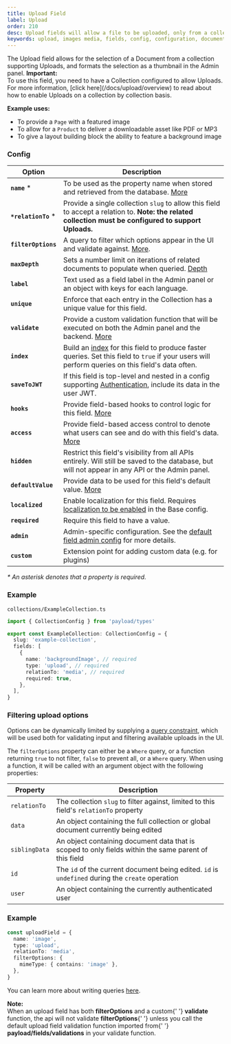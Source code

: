 ```yaml
---
title: Upload Field
label: Upload
order: 210
desc: Upload fields will allow a file to be uploaded, only from a collection supporting Uploads. Learn how to use Upload fields, see examples and options.
keywords: upload, images media, fields, config, configuration, documentation, Content Management System, cms, headless, javascript, node, react, express
---
```


<Banner>
  The Upload field allows for the selection of a Document from a collection supporting Uploads, and
  formats the selection as a thumbnail in the Admin panel.
</Banner>

<Banner type="warning">
  <strong>Important:</strong>
  <br />
  To use this field, you need to have a Collection configured to allow Uploads. For more
  information, [click here](/docs/upload/overview) to read about how to enable Uploads on a
  collection by collection basis.
</Banner>

<LightDarkImage
  srcLight="https://payloadcms.com/images/docs/fields/upload.png"
  srcDark="https://payloadcms.com/images/docs/fields/upload-dark.png"
  alt="Shows an upload field in the Payload admin panel"
  caption="Admin panel screenshot of an Upload field"
/>

**Example uses:**

- To provide a `Page` with a featured image
- To allow for a `Product` to deliver a downloadable asset like PDF or MP3
- To give a layout building block the ability to feature a background image

### Config

| Option               | Description                                                                                                                                                                 |
| -------------------- | --------------------------------------------------------------------------------------------------------------------------------------------------------------------------- |
| **`name`** \*        | To be used as the property name when stored and retrieved from the database. [More](/docs/fields/overview#field-names)                                                      |
| **`*relationTo`** \* | Provide a single collection `slug` to allow this field to accept a relation to. <strong>Note: the related collection must be configured to support Uploads.</strong>        |
| **`filterOptions`**  | A query to filter which options appear in the UI and validate against. [More](#filtering-upload-options).                                                                   |
| **`maxDepth`**       | Sets a number limit on iterations of related documents to populate when queried. [Depth](/docs/getting-started/concepts#depth)                                              |
| **`label`**          | Text used as a field label in the Admin panel or an object with keys for each language.                                                                                     |
| **`unique`**         | Enforce that each entry in the Collection has a unique value for this field.                                                                                                |
| **`validate`**       | Provide a custom validation function that will be executed on both the Admin panel and the backend. [More](/docs/fields/overview#validation)                                |
| **`index`**          | Build an [index](/docs/database/overview) for this field to produce faster queries. Set this field to `true` if your users will perform queries on this field's data often. |
| **`saveToJWT`**      | If this field is top-level and nested in a config supporting [Authentication](/docs/authentication/config), include its data in the user JWT.                               |
| **`hooks`**          | Provide field-based hooks to control logic for this field. [More](/docs/fields/overview#field-level-hooks)                                                                  |
| **`access`**         | Provide field-based access control to denote what users can see and do with this field's data. [More](/docs/fields/overview#field-level-access-control)                     |
| **`hidden`**         | Restrict this field's visibility from all APIs entirely. Will still be saved to the database, but will not appear in any API or the Admin panel.                            |
| **`defaultValue`**   | Provide data to be used for this field's default value. [More](/docs/fields/overview#default-values)                                                                        |
| **`localized`**      | Enable localization for this field. Requires [localization to be enabled](/docs/configuration/localization) in the Base config.                                             |
| **`required`**       | Require this field to have a value.                                                                                                                                         |
| **`admin`**          | Admin-specific configuration. See the [default field admin config](/docs/fields/overview#admin-config) for more details.                                                    |
| **`custom`**         | Extension point for adding custom data (e.g. for plugins)                                                                                                                   |

_\* An asterisk denotes that a property is required._

### Example

`collections/ExampleCollection.ts`

```ts
import { CollectionConfig } from 'payload/types'

export const ExampleCollection: CollectionConfig = {
  slug: 'example-collection',
  fields: [
    {
      name: 'backgroundImage', // required
      type: 'upload', // required
      relationTo: 'media', // required
      required: true,
    },
  ],
}
```

### Filtering upload options

Options can be dynamically limited by supplying a [query constraint](/docs/queries/overview), which will be used both
for validating input and filtering available uploads in the UI.

The `filterOptions` property can either be a `Where` query, or a function returning `true` to not filter, `false` to
prevent all, or a `Where` query. When using a function, it will be
called with an argument object with the following properties:

| Property      | Description                                                                                           |
| ------------- | ----------------------------------------------------------------------------------------------------- |
| `relationTo`  | The collection `slug` to filter against, limited to this field's `relationTo` property                |
| `data`        | An object containing the full collection or global document currently being edited                    |
| `siblingData` | An object containing document data that is scoped to only fields within the same parent of this field |
| `id`          | The `id` of the current document being edited. `id` is `undefined` during the `create` operation      |
| `user`        | An object containing the currently authenticated user                                                 |

### Example

```ts
const uploadField = {
  name: 'image',
  type: 'upload',
  relationTo: 'media',
  filterOptions: {
    mimeType: { contains: 'image' },
  },
}
```

You can learn more about writing queries [here](/docs/queries/overview).

<Banner type="warning">
  <strong>Note:</strong>
  <br />
  When an upload field has both <strong>filterOptions</strong> and a custom{' '}
  <strong>validate</strong> function, the api will not validate <strong>filterOptions</strong>{' '}
  unless you call the default upload field validation function imported from{' '}
  <strong>payload/fields/validations</strong> in your validate function.
</Banner>
